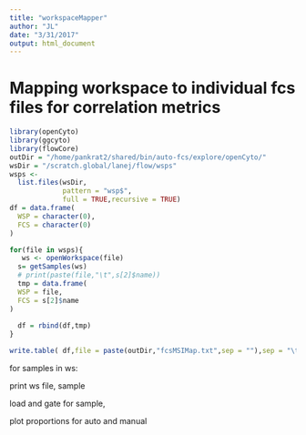 ```yaml
---
title: "workspaceMapper"
author: "JL"
date: "3/31/2017"
output: html_document
---
```


# Mapping workspace to individual fcs files for correlation metrics


```r
library(openCyto)
library(ggcyto)
library(flowCore)
outDir = "/home/pankrat2/shared/bin/auto-fcs/explore/openCyto/"
wsDir = "/scratch.global/lanej/flow/wsps"
wsps <-
  list.files(wsDir,
             pattern = "wsp$",
             full = TRUE,recursive = TRUE)
df = data.frame(
  WSP = character(0),
  FCS = character(0)
)

for(file in wsps){
   ws <- openWorkspace(file)
  s= getSamples(ws)
  # print(paste(file,"\t",s[2]$name))
  tmp = data.frame(
  WSP = file,
  FCS = s[2]$name
)
  
  df = rbind(df,tmp)
}

write.table( df,file = paste(outDir,"fcsMSIMap.txt",sep = ""),sep = "\t",quote = FALSE,row.names = FALSE)
```



for samples in ws:

print ws file, sample


load and gate for sample, 

plot proportions for auto and manual

